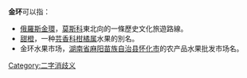 '''金环'''可以指：
* [[俄羅斯金環|俄羅斯金環]]，[[莫斯科|莫斯科]]東北向的一條歷史文化旅遊路線。
* [[甜橙|甜橙]]，一种[[芸香科|芸香科]][[柑橘属|柑橘属]]水果的別名。
* 金环水果市场，[[湖南省|湖南省]][[麻阳|麻阳]][[苗族|苗族]][[自治县|自治县]][[怀化市|怀化市]]的农产品水果批发市场名。
{{disambig}}
[[Category:二字消歧义|Category:二字消歧义]]